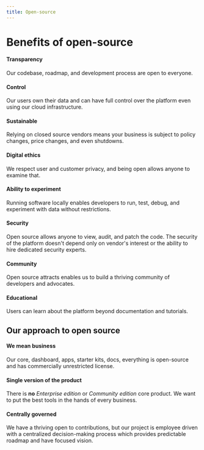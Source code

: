 ```yaml
---
title: Open-source
---
```


# Benefits of open-source

#### Transparency

Our codebase, roadmap, and development process are open to everyone.

#### Control

Our users own their data and can have full control over the platform even using our cloud infrastructure.

#### Sustainable

Relying on closed source vendors means your business is subject to policy changes, price changes, and even shutdowns.

#### Digital ethics

We respect user and customer privacy, and being open allows anyone to examine that.

#### Ability to experiment

Running software locally enables developers to run, test, debug, and experiment with data without restrictions.

#### Security

Open source allows anyone to view, audit, and patch the code.
The security of the platform doesn't depend only on vendor's interest or the ability to hire dedicated security experts.

#### Community

Open source attracts enables us to build a thriving community of developers and advocates.

#### Educational

Users can learn about the platform beyond documentation and tutorials.

## Our approach to open source

#### We mean business

Our core, dashboard, apps, starter kits, docs, everything is open-source and has commercially unrestricted license.

#### Single version of the product

There is **no** _Enterprise edition_ or _Community edition_ core product.
We want to put the best tools in the hands of every business.

#### Centrally governed

We have a thriving open to contributions, but our project is employee driven with a centralized decision-making process
which provides predictable roadmap and have focused vision.
